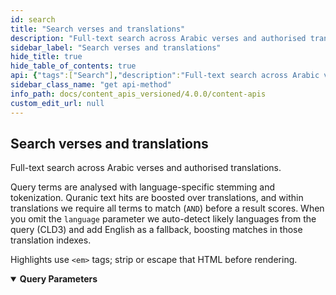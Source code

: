 ```yaml
---
id: search
title: "Search verses and translations"
description: "Full-text search across Arabic verses and authorised translations."
sidebar_label: "Search verses and translations"
hide_title: true
hide_table_of_contents: true
api: {"tags":["Search"],"description":"Full-text search across Arabic verses and authorised translations.\n\nQuery terms are analysed with language-specific stemming and tokenization. Quranic text hits are boosted over translations, and within translations we require all terms to match (`AND`) before a result scores. When you omit the `language` parameter we auto-detect likely languages from the query (CLD3) and add English as a fallback, boosting matches in those translation indexes.\n\nHighlights use `<em>` tags; strip or escape that HTML before rendering.","operationId":"search","parameters":[{"name":"q","in":"query","description":"Search query, you can use *query* as well","schema":{"type":"string"}},{"name":"size","in":"query","description":"Results per page. *s* is also valid parameter.","schema":{"type":"number","default":20}},{"name":"page","in":"query","description":"Page number, well for pagination. You can use *p* as well","schema":{"type":"number","default":0}},{"name":"language","in":"query","description":"ISO code of language, use this query params if you want to boost translations for specific language.\nFor list of available language see [GET /resources/languages](/docs/content_apis_versioned/languages) for the catalog of languages..","schema":{"type":"string","default":"en"}}],"responses":{"default":{"description":""}},"method":"get","path":"/search","servers":[{"url":"https://apis-prelive.quran.foundation/content/api/v4","description":"Pre-production Server"},{"url":"https://apis.quran.foundation/content/api/v4","description":"Production Server"}],"security":[{"x-auth-token":[],"x-client-id":[]}],"securitySchemes":{"x-auth-token":{"type":"apiKey","description":"The JWT access token required for accessing the endpoints.","name":"x-auth-token","in":"header"},"x-client-id":{"type":"apiKey","description":"Your client Id","name":"x-client-id","in":"header"}},"info":{"title":"Content APIs","description":"Quran.Foundation Content APIs offer programmatic access to the Quran's core content like chapters, verses, recitations, translations, and more, distinct from user-specific data like notes and bookmarks provided by [User-related APIs](/docs/category/user-related-apis).\n\n:::important Integrity of Translations\nPlease **disable any automatic browser-translation features** (e.g. Google-Translate-in-Chrome) when displaying text returned by the *Translations* endpoints.  \nRe-translating an already vetted Quranic translation can introduce serious semantic errors.\n:::\n\n ## How to get access \n\n We are using OAuth2 flows to authenticate and authorize requests. To get started, you need to [get an access token](/docs/tutorials/oidc/getting-started-with-oauth2#obtaining-oauth-20-client-credentials) to make requests to our APIs. Since the APIs are not user-related, you will need to use the `client_credentials` grant type and [`content` scope](/docs/user_related_apis_versioned/scopes#content) when sending a request to [The OAuth 2.0 Token Endpoint](/docs/oauth2_apis_versioned/oauth-2-token-exchange) to get the access token. The below diagram shows the flow of getting an access token using the `client_credentials` grant type in a very simplified way.\n\n ![Client Credentials Flow](/img/client-credentials-flow.png) After getting a valid access token, each request to get resources will have to include 2 headers mentioned below: `x-auth-token` and `x-client-id`.","version":"v4"},"postman":{"name":"Search verses and translations","description":{"content":"Full-text search across Arabic verses and authorised translations.\n\nQuery terms are analysed with language-specific stemming and tokenization. Quranic text hits are boosted over translations, and within translations we require all terms to match (`AND`) before a result scores. When you omit the `language` parameter we auto-detect likely languages from the query (CLD3) and add English as a fallback, boosting matches in those translation indexes.\n\nHighlights use `<em>` tags; strip or escape that HTML before rendering.","type":"text/plain"},"url":{"path":["search"],"host":["{{baseUrl}}"],"query":[{"disabled":false,"description":{"content":"Search query, you can use *query* as well","type":"text/plain"},"key":"q","value":""},{"disabled":false,"description":{"content":"Results per page. *s* is also valid parameter.","type":"text/plain"},"key":"size","value":""},{"disabled":false,"description":{"content":"Page number, well for pagination. You can use *p* as well","type":"text/plain"},"key":"page","value":""},{"disabled":false,"description":{"content":"ISO code of language, use this query params if you want to boost translations for specific language.\nFor list of available language see [GET /resources/languages](/docs/content_apis_versioned/languages) for the catalog of languages..","type":"text/plain"},"key":"language","value":""}],"variable":[]},"method":"GET"}}
sidebar_class_name: "get api-method"
info_path: docs/content_apis_versioned/4.0.0/content-apis
custom_edit_url: null
---
```



## Search verses and translations



Full-text search across Arabic verses and authorised translations.

Query terms are analysed with language-specific stemming and tokenization. Quranic text hits are boosted over translations, and within translations we require all terms to match (`AND`) before a result scores. When you omit the `language` parameter we auto-detect likely languages from the query (CLD3) and add English as a fallback, boosting matches in those translation indexes.

Highlights use `<em>` tags; strip or escape that HTML before rendering.

<details style={{"marginBottom":"1rem"}} data-collapsed={false} open={true}><summary style={{}}><strong>Query Parameters</strong></summary><div><ul><ParamsItem className={"paramsItem"} param={{"name":"q","in":"query","description":"Search query, you can use *query* as well","schema":{"type":"string"}}}></ParamsItem><ParamsItem className={"paramsItem"} param={{"name":"size","in":"query","description":"Results per page. *s* is also valid parameter.","schema":{"type":"number","default":20}}}></ParamsItem><ParamsItem className={"paramsItem"} param={{"name":"page","in":"query","description":"Page number, well for pagination. You can use *p* as well","schema":{"type":"number","default":0}}}></ParamsItem><ParamsItem className={"paramsItem"} param={{"name":"language","in":"query","description":"ISO code of language, use this query params if you want to boost translations for specific language.\nFor list of available language see [GET /resources/languages](/docs/content_apis_versioned/languages) for the catalog of languages..","schema":{"type":"string","default":"en"}}}></ParamsItem></ul></div></details><div><ApiTabs><TabItem label={"default"} value={"default"}><div></div><div></div></TabItem></ApiTabs></div>
      